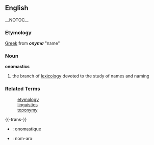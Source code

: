 == English == __NOTOC__
=== Etymology ===
[[Greek]] from '''''onyma''''' "name"

=== Noun ===
'''onomastics'''
# the branch of [[lexicology]] devoted to the study of names and naming

=== Related Terms ===
: [[etymology]]
: [[linguistics]]
: [[toponymy]]

{{-trans-}}

* {{fr}} : onomastique
* {{io}} : nom-aro